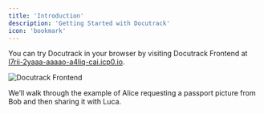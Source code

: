 ```yaml
---
title: 'Introduction'
description: 'Getting Started with Docutrack'
icon: 'bookmark'
---
```

You can try Docutrack in your browser by visiting Docutrack Frontend at 
[l7rii-2yaaa-aaaao-a4liq-cai.icp0.io](https://l7rii-2yaaa-aaaao-a4liq-cai.icp0.io/).

![Docutrack Frontend](./images/get-started-landing.png)

We’ll walk through the example of Alice requesting a passport picture from Bob and then sharing it with Luca.
